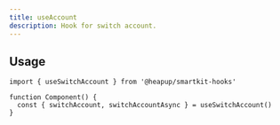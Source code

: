 ```yaml
---
title: useAccount
description: Hook for switch account.
---
```


## Usage

```tsx
import { useSwitchAccount } from '@heapup/smartkit-hooks'

function Component() {
  const { switchAccount, switchAccountAsync } = useSwitchAccount()
}
```
